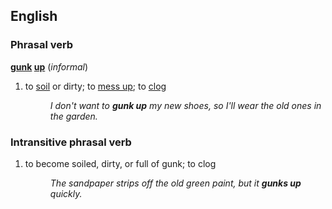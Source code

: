 ==English==
===Phrasal verb===
'''[[gunk]] [[up]]''' (''informal'')
#to [[soil]] or dirty; to [[mess up]]; to [[clog]]
#:''I don't want to '''gunk up''' my new shoes, so I'll wear the old ones in the garden.''

===Intransitive phrasal verb===
#to become soiled, dirty, or full of gunk; to clog
#:''The sandpaper strips off the old green paint, but it '''gunks up''' quickly.''